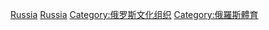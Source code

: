 [[Category:欧洲各国体育组织|Russia]]
[[Category:亚洲各国体育组织|Russia]]
[[Category:俄罗斯文化组织|Category:俄罗斯文化组织]]
[[Category:俄羅斯體育|Category:俄羅斯體育]]